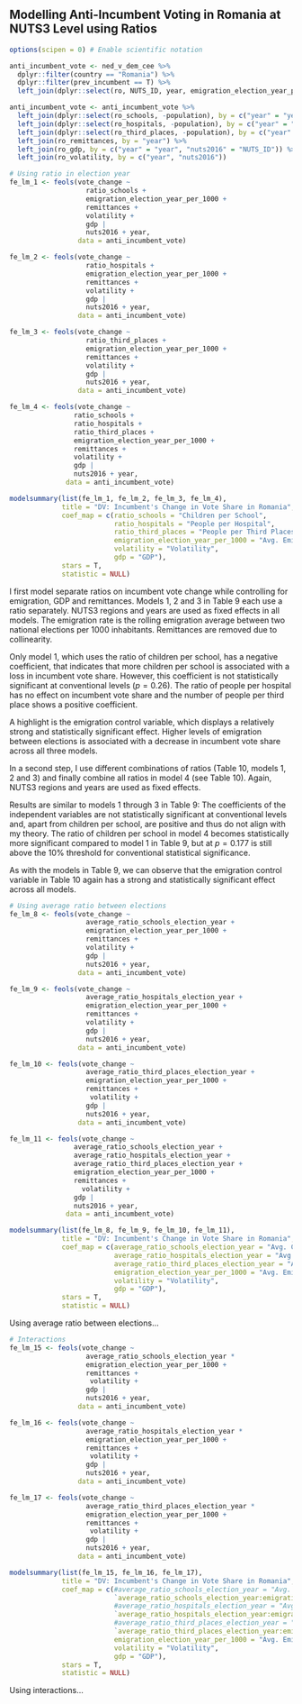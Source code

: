## Modelling Anti-Incumbent Voting in Romania at NUTS3 Level using Ratios

```r
options(scipen = 0) # Enable scientific notation

anti_incumbent_vote <- ned_v_dem_cee %>% 
  dplyr::filter(country == "Romania") %>%
  dplyr::filter(prev_incumbent == T) %>%
  left_join(dplyr::select(ro, NUTS_ID, year, emigration_election_year_per_1000), by = c("year" = "year", "nuts2016" = "NUTS_ID"))

anti_incumbent_vote <- anti_incumbent_vote %>% 
  left_join(dplyr::select(ro_schools, -population), by = c("year" = "year", "nuts2016" = "NUTS_ID")) %>%
  left_join(dplyr::select(ro_hospitals, -population), by = c("year" = "year", "nuts2016" = "NUTS_ID")) %>% 
  left_join(dplyr::select(ro_third_places, -population), by = c("year" = "year", "nuts2016" = "NUTS_ID")) %>% 
  left_join(ro_remittances, by = "year") %>% 
  left_join(ro_gdp, by = c("year" = "year", "nuts2016" = "NUTS_ID")) %>% 
  left_join(ro_volatility, by = c("year", "nuts2016"))
```

```r
# Using ratio in election year
fe_lm_1 <- feols(vote_change ~
                   ratio_schools +
                   emigration_election_year_per_1000 +
                   remittances +
                   volatility +
                   gdp | 
                   nuts2016 + year,
                 data = anti_incumbent_vote)

fe_lm_2 <- feols(vote_change ~
                   ratio_hospitals +
                   emigration_election_year_per_1000 +
                   remittances +
                   volatility +
                   gdp | 
                   nuts2016 + year,
                 data = anti_incumbent_vote)

fe_lm_3 <- feols(vote_change ~
                   ratio_third_places +
                   emigration_election_year_per_1000 +
                   remittances +
                   volatility +
                   gdp | 
                   nuts2016 + year,
                 data = anti_incumbent_vote)

fe_lm_4 <- feols(vote_change ~
                ratio_schools +
                ratio_hospitals +
                ratio_third_places +
                emigration_election_year_per_1000 +
                remittances +
                volatility +
                gdp | 
                nuts2016 + year,
              data = anti_incumbent_vote)
```

```r
modelsummary(list(fe_lm_1, fe_lm_2, fe_lm_3, fe_lm_4),
             title = "DV: Incumbent's Change in Vote Share in Romania",
             coef_map = c(ratio_schools = "Children per School",
                          ratio_hospitals = "People per Hospital",
                          ratio_third_places = "People per Third Places",
                          emigration_election_year_per_1000 = "Avg. Emigration between Elections",
                          volatility = "Volatility",
                          gdp = "GDP"),
             stars = T,
             statistic = NULL)
```

I first model separate ratios on incumbent vote change while controlling for emigration, GDP and remittances. Models 1, 2 and 3 in Table 9 each use a ratio separately. NUTS3 regions and years are used as fixed effects in all models. The emigration rate is the rolling emigration average between two national elections per 1000 inhabitants. Remittances are removed due to collinearity.

Only model 1, which uses the ratio of children per school, has a negative coefficient, that indicates that more children per school is associated with a loss in incumbent vote share. However, this coefficient is not statistically significant at conventional levels ($p = 0.26$). The ratio of people per hospital has no effect on incumbent vote share and the number of people per third place shows a positive coefficient.

A highlight is the emigration control variable, which displays a relatively strong and statistically significant effect. Higher levels of emigration between elections is associated with a decrease in incumbent vote share across all three models.

In a second step, I use different combinations of ratios (Table 10, models 1, 2 and 3) and finally combine all ratios in model 4 (see Table 10). Again, NUTS3 regions and years are used as fixed effects. 

Results are similar to models 1 through 3 in Table 9: The coefficients of the independent variables are not statistically significant at conventional levels and, apart from children per school, are positive and thus do not align with my theory. The ratio of children per school in model 4 becomes statistically more significant compared to model 1 in Table 9, but at $p = 0.177$ is still above the 10% threshold for conventional statistical significance.

As with the models in Table 9, we can observe that the emigration control variable in Table 10 again has a strong and statistically significant effect across all models.

\pagebreak

```r
# Using average ratio between elections
fe_lm_8 <- feols(vote_change ~
                   average_ratio_schools_election_year +
                   emigration_election_year_per_1000 +
                   remittances +
                   volatility +
                   gdp | 
                   nuts2016 + year,
                 data = anti_incumbent_vote)

fe_lm_9 <- feols(vote_change ~
                   average_ratio_hospitals_election_year +
                   emigration_election_year_per_1000 +
                   remittances +
                   volatility +
                   gdp | 
                   nuts2016 + year,
                 data = anti_incumbent_vote)

fe_lm_10 <- feols(vote_change ~
                   average_ratio_third_places_election_year +
                   emigration_election_year_per_1000 +
                   remittances +
                    volatility +
                   gdp | 
                   nuts2016 + year,
                 data = anti_incumbent_vote)

fe_lm_11 <- feols(vote_change ~
                average_ratio_schools_election_year +
                average_ratio_hospitals_election_year +
                average_ratio_third_places_election_year +
                emigration_election_year_per_1000 +
                remittances +
                  volatility +
                gdp | 
                nuts2016 + year,
              data = anti_incumbent_vote)
```

```r
modelsummary(list(fe_lm_8, fe_lm_9, fe_lm_10, fe_lm_11),
             title = "DV: Incumbent's Change in Vote Share in Romania",
             coef_map = c(average_ratio_schools_election_year = "Avg. Change of Children per School",
                          average_ratio_hospitals_election_year = "Avg. Change of People per Hospital",
                          average_ratio_third_places_election_year = "Avg. Change of People per Third Place",
                          emigration_election_year_per_1000 = "Avg. Emigration between Elections",
                          volatility = "Volatility",
                          gdp = "GDP"),
             stars = T,
             statistic = NULL)
```

Using average ratio between elections…

\pagebreak

```r
# Interactions
fe_lm_15 <- feols(vote_change ~
                   average_ratio_schools_election_year *
                   emigration_election_year_per_1000 +
                   remittances +
                    volatility +
                   gdp | 
                   nuts2016 + year,
                 data = anti_incumbent_vote)

fe_lm_16 <- feols(vote_change ~
                   average_ratio_hospitals_election_year *
                   emigration_election_year_per_1000 +
                   remittances +
                    volatility +
                   gdp | 
                   nuts2016 + year,
                 data = anti_incumbent_vote)

fe_lm_17 <- feols(vote_change ~
                   average_ratio_third_places_election_year *
                   emigration_election_year_per_1000 +
                   remittances +
                    volatility +
                   gdp | 
                   nuts2016 + year,
                 data = anti_incumbent_vote)
```

```r
modelsummary(list(fe_lm_15, fe_lm_16, fe_lm_17),
             title = "DV: Incumbent's Change in Vote Share in Romania",
             coef_map = c(#average_ratio_schools_election_year = "Avg. Change of Children per School",
                          `average_ratio_schools_election_year:emigration_election_year_per_1000` = "Avg. Change of Children per School × Avg. Emigration",
                          #average_ratio_hospitals_election_year = "Avg. Change of People per Hospital",
                          `average_ratio_hospitals_election_year:emigration_election_year_per_1000` = "Avg. Change of People per Hospital × Avg. Emigration",
                          #average_ratio_third_places_election_year = "Avg. Change of People per Third Place",
                          `average_ratio_third_places_election_year:emigration_election_year_per_1000` = "Avg. Change of People per Third Place × Avg. Emigration",
                          emigration_election_year_per_1000 = "Avg. Emigration between Elections",
                          volatility = "Volatility",
                          gdp = "GDP"),
             stars = T,
             statistic = NULL)
```

Using interactions…

